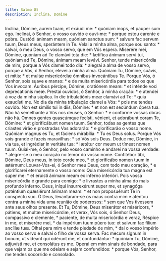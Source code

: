 ```yaml
---
title: Salmo 85
description: Inclina, Domine
---
```


<div class="side-by-side not-content">
  <span>
    Inclína, Dómine, aurem tuam, et exáudi me: * quóniam inops, et pauper sum
    ego.
  </span>
  <span>
    Inclinai, ó Senhor, o vosso ouvido e ouvi-me: * porque estou carente e
    pobre.
  </span>
  <span>
    Custódi ánimam meam, quóniam sanctus sum: * salvum fac servum tuum, Deus
    meus, sperántem in Te.
  </span>
  <span>
    Velai a minha alma, porque sou santo: * salvai, ó meu Deus, o vosso servo,
    que em Vós espera.
  </span>
  <span>
    Miserére mei, Dómine, quóniam ad Te clamávi tota die: * lætífica ánimam
    servi tui, quóniam ad Te, Dómine, ánimam meam levávi.
  </span>
  <span>
    Senhor, tende misericórdia de mim, porque a Vós clamei todo dia: * alegrai a
    alma de vosso servo, porque a Vós, ó Senhor, elevei a minha alma.
  </span>
  <span>
    Quóniam Tu, Dómine, suávis, et mitis: * et multæ misericórdiæ ómnibus
    invocántibus Te.
  </span>
  <span>
    Porque Vós, ó Senhor, sois suave e manso: * e de muita misericórdia para
    todos os que Vos invocam.
  </span>
  <span>
    Áuribus pércipe, Dómine, oratiónem meam: * et inténde voci deprecatiónis
    meæ.
  </span>
  <span>
    Prestai ouvidos, ó Senhor, à minha oração: * e atendei à voz da minha
    súplica.
  </span>
  <span>
    In die tribulatiónis meæ clamávi ad Te: * quia exaudísti me.
  </span>
  <span>
    No dia da minha tribulação clamei a Vós: * pois me tendes ouvido.
  </span>
  <span>
    Non est símilis tui in diis, Dómine: * et non est secúndum ópera tua.
  </span>
  <span>
    Não há semelhante a Vós nos deuses, ó Senhor: * e conforme vossas obras não
    há.
  </span>
  <span>
    Omnes gentes quascúmque fecísti, vénient, et adorábunt coram Te, Dómine: *
    et glorificábunt nomen tuum.
  </span>
  <span>
    Senhor, todas as gentes que criastes virão e prostradas Vos adorarão: * e
    glorificarão o vosso nome.
  </span>
  <span>
    Quóniam magnus es Tu, et fáciens mirabília: * Tu es Deus solus.
  </span>
  <span>
    Porque Vós sois grande e fazeis maravilhas: * só Vós sois Deus.
  </span>
  <span>
    Deduc me, Dómine, in via tua, et ingrédiar in veritáte tua: * lætétur cor
    meum ut tímeat nomen tuum.
  </span>
  <span>
    Guiai-me, ó Senhor, pelo vosso caminho e andarei na vossa verdade: *
    alegre-se o meu coração no temor do vosso nome.
  </span>
  <span>
    Confitébor tibi, Dómine, Deus meus, in toto corde meo, * et glorificábo
    nomen tuum in ætérnum:
  </span>
  <span>
    Louvar-Vos-ei, ó Senhor meu Deus, com todo meu coração, * e glorificarei
    eternamente o vosso nome:
  </span>
  <span>
    Quia misericórdia tua magna est super me: * et eruísti ánimam meam ex
    inférno inferióri.
  </span>
  <span>
    Pois vossa misericórdia é grande para comigo: * e livrastes a minha alma do
    mais profundo inferno.
  </span>
  <span>
    Deus, iníqui insurrexérunt super me, et synagóga poténtium quæsiérunt ánimam
    meam: * et non proposuérunt Te in conspéctu suo.
  </span>
  <span>
    Ó Deus, levantaram-se os maus contra mim e atentou contra a minha vida uma
    reunião de poderosos: * sem que Vos tivessem ante seus olhos presente.
  </span>
  <span>
    Et Tu, Dómine, Deus miserátor et miséricors, * pátiens, et multæ
    misericórdiæ, et verax,
  </span>
  <span>
    Vós sois, ó Senhor Deus, compassivo e clemente, * paciente, de muita
    misericórdia e veraz,
  </span>
  <span>
    Réspice in me, et miserére mei, * da impérium tuum púero tuo: et salvum fac
    fílium ancíllæ tuæ.
  </span>
  <span>
    Olhai para mim e tende piedade de mim, * dai o vosso império ao vosso servo
    e salvai o filho de vossa serva.
  </span>
  <span>
    Fac mecum signum in bonum, ut vídeant qui odérunt me, et confundántur: *
    quóniam Tu, Dómine, adjuvísti me, et consolátus es me.
  </span>
  <span>
    Operai em mim sinais de bondade, para que vejam os que me odeiam e sejam
    confundidos: * porque Vós, Senhor, me tendes socorrido e consolado.
  </span>
</div>
